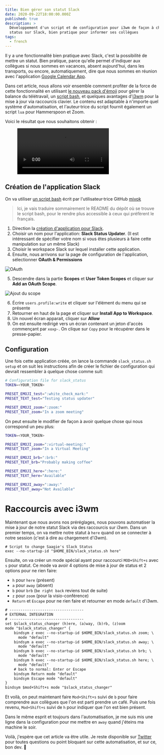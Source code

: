```yaml
---
title: Bien gérer son statut Slack
date: 2020-09-22T18:00:00.000Z
published: true
description: >
  Développement d'un script et de configuration pour i3wm de façon à changer son
  status sur Slack, bien pratique pour informer ses collègues
tags:
  - french
---
```



Il y a une fonctionnalité bien pratique avec Slack, c'est la possibilité de
mettre un statut. Bien pratique, parce qu'elle permet d'indiquer aux collègues
si nous sommes en vacances, absent aujourd'hui, dans les transports, ou encore,
automatiquement, dire que nous sommes en réunion avec l'application
[Google Calendar App](https://slack.com/app-pages/google-calendar).

Dans cet article, nous allons voir ensemble comment profiter de la force de
cette fonctionnalité en utilisant [le nouveau pack d'émoji](https://slackhq.com/new-emoji-pack-to-help-with-your-remote-work-balance)
pour gérer la balance du télétravail, un [script bash](https://github.com/mivok/slack_status_updater/blob/master/slack_status.sh),
et quelques avantages d'[i3wm](https://i3wm.org/) pour la mise à jour via
raccourcis clavier. Le contenu est adaptable à n'importe quel système
d'automatisation, et l'auteur·trice du script fournit également un script `lua`
pour Hammerspoon et Zoom.

Voici le résultat que nous souhaitons obtenir :

<figure>
  <video controls allowFullScreen>
    <source src={SlackStatusUpdate} type="video/mp4" />
  </video>
</figure>

## Création de l'application Slack

On va utiliser [un script bash](https://github.com/mivok/slack_status_updater)
écrit par l'utilisateur·trice GitHub [mivok](https://github.com/mivok)

> Ici, je vais traduire sommairement le README du dépôt où se trouve le script
> bash, pour le rendre plus accessible à ceux qui préfèrent le français.

1. Direction la [création d'application pour Slack](https://api.slack.com/apps/new).
2. Choisir un nom pour l'application: **Slack Status Updater**. (Il est
   intéressant de spécifier votre nom si vous êtes plusieurs à faire cette
   manipulation sur un même Slack)
3. Choisir le workspace Slack sur lequel installer cette application.
4. Ensuite, nous arrivons sur la page de configuration de l'application, sélectionner **OAuth & Permissions**

![OAuth](oauth.png)

5. Descendre dans la partie **Scopes** et **User Token Scopes** et cliquer sur **Add an OAuth Scope**.

![Ajout du scope](add-scope.png)

6. Écrire `users.profile:write` et cliquer sur l'élément du menu qui se présente
7. Retourner en haut de la page et cliquer sur **Install App to Workspace**.
8. Un nouvel écran apparait, cliquer sur **Allow**
9. On est ensuite redirigé vers un écran contenant un jeton d'accès commençant
   par `xoxp-`. On clique sur `Copy` pour le récupérer dans le presse-papier.

## Configuration

Une fois cette application créée, on lance la commande `slack_status.sh setup`
et on suit les instructions afin de créer le fichier de configuration qui
devrait ressembler à quelque chose comme suit:

```bash
# Configuration file for slack_status
TOKEN=<YOUR_TOKEN>

PRESET_EMOJI_test=":white_check_mark:"
PRESET_TEXT_test="Testing status updater"

PRESET_EMOJI_zoom=":zoom:"
PRESET_TEXT_zoom="In a zoom meeting"
```

On peut ensuite le modifier de façon à avoir quelque chose qui nous correspond
un peu plus:

```bash
TOKEN=<YOUR_TOKEN>

PRESET_EMOJI_zoom=":virtual-meeting:"
PRESET_TEXT_zoom="In a Virtual Meeting"

PRESET_EMOJI_brb=":brb:"
PRESET_TEXT_brb="Probably making coffee"

PRESET_EMOJI_here=":here:"
PRESET_TEXT_here="Available"

PRESET_EMOJI_away=":away:"
PRESET_TEXT_away="Not Available"
```

# Raccourcis avec i3wm

Maintenant que nous avons nos préréglages, nous pouvons automatiser la mise à
jour de notre statut Slack via des raccourcis sur i3wm. Dans un premier temps,
on va mettre notre statut à `here` quand on se connecter à notre session (c'est
à dire au chargement d'i3wm).

```
# Script to change Saagie's Slack Status
exec --no-startup-id "$HOME_BIN/slack_status.sh here"
```

Ensuite, on va créer un mode spécial ayant pour raccourci `MOD+Shift+s` avec `s`
pour statut. Ce mode va avoir 4 options de mise à jour de status et 2 options
pour ne rien faire:

- `h` pour `here` (présent)
- `a` pour `away` (absent)
- `b` pour `brb` (`be right back` reviens tout de suite)
- `z` pour `zoom` (pour la visio-conférence)
- `Return` et `Escape` pour ne rien faire et retourner en mode `default` d'i3wm.

```txt
# ----------------------------------
# EXTERNAL INTEGRATION
# ----------------------------------
set $slack_status_changer (h)ere, (a)way, (b)rb, (z)oom
mode "$slack_status_changer" {
    bindsym z exec --no-startup-id $HOME_BIN/slack_status.sh zoom; \
      mode "default"
    bindsym a exec --no-startup-id $HOME_BIN/slack_status.sh away; \
      mode "default"
    bindsym b exec --no-startup-id $HOME_BIN/slack_status.sh brb; \
      mode "default"
    bindsym h exec --no-startup-id $HOME_BIN/slack_status.sh here; \
      mode "default"
    # back to normal: Enter or Escape
    bindsym Return mode "default"
    bindsym Escape mode "default"
}
bindsym $mod+Shift+s mode "$slack_status_changer"
```

Et voilà, on peut maintenant faire `Mod+Shift+s` suivi de `b` pour faire
comprendre aux collègues que l'on est parti prendre un café. Puis une fois
revenu, `Mod+Shift+s` suivi de `h` pour indiquer que l'on est bien présent.

Dans le même esprit et toujours dans l'automatisation, je me suis mis une ligne
dans la configuration pour me mettre en `away` quand j'éteins ma machine le soir.

Voilà, j'espère que cet article va être utile. Je reste disponible sur [Twitter](https://www.twitter.com/yoannfleurydev)
pour toutes questions ou point bloquant sur cette automatisation, et sur ce,
bon dev. 👋
